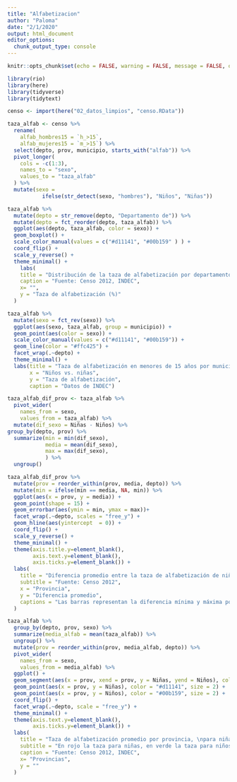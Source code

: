 ```yaml
---
title: "Alfabetizacion"
author: "Paloma"
date: "2/1/2020"
output: html_document
editor_options: 
  chunk_output_type: console
---
```


```r
knitr::opts_chunk$set(echo = FALSE, warning = FALSE, message = FALSE, out.width = "100%")
```

```r
library(rio)
library(here)
library(tidyverse)
library(tidytext)
```

```r
censo <- import(here("02_datos_limpios", "censo.RData"))
```

```r
taza_alfab <- censo %>% 
  rename(
    alfab_hombres15 = `h_>15`,
    alfab_mujeres15 = `m_>15`) %>% 
  select(depto, prov, municipio, starts_with("alfab")) %>% 
  pivot_longer(
    cols = -c(1:3),
    names_to = "sexo",
    values_to = "taza_alfab"
  ) %>% 
  mutate(sexo = 
           ifelse(str_detect(sexo, "hombres"), "Niños", "Niñas"))
```

```r
taza_alfab %>% 
  mutate(depto = str_remove(depto, "Departamento de")) %>% 
  mutate(depto = fct_reorder(depto, taza_alfab)) %>% 
  ggplot(aes(depto, taza_alfab, color = sexo)) +
  geom_boxplot() +
  scale_color_manual(values = c("#d11141", "#00b159" ) ) +
  coord_flip() +
  scale_y_reverse() +
  theme_minimal() +
    labs(
    title = "Distribución de la taza de alfabetización por departamento,\npara niñas y niños menores a 15 años ",
    caption = "Fuente: Censo 2012, INDEC",
    x= "",
    y = "Taza de alfabetización (%)"
  ) 
```

```r
taza_alfab %>% 
  mutate(sexo = fct_rev(sexo)) %>% 
  ggplot(aes(sexo, taza_alfab, group = municipio)) +
  geom_point(aes(color = sexo)) +
  scale_color_manual(values = c("#d11141", "#00b159")) +
  geom_line(color = "#ffc425") +
  facet_wrap(.~depto) +
  theme_minimal() +
  labs(title = "Taza de alfabetización en menores de 15 años por municipio",
       x = "Niños vs. niñas",
       y = "Taza de alfabetización",
       caption = "Datos de INDEC") 

```

```r
taza_alfab_dif_prov <- taza_alfab %>% 
  pivot_wider(
    names_from = sexo,
    values_from = taza_alfab) %>% 
  mutate(dif_sexo = Niñas - Niños) %>% 
group_by(depto, prov) %>% 
  summarize(min = min(dif_sexo),
            media = mean(dif_sexo),
            max = max(dif_sexo),
            ) %>% 
  ungroup()

taza_alfab_dif_prov %>% 
  mutate(prov = reorder_within(prov, media, depto)) %>% 
  mutate(min = ifelse(min == media, NA, min)) %>% 
  ggplot(aes(x = prov, y = media)) +
  geom_point(shape = 15) +
  geom_errorbar(aes(ymin = min, ymax = max))+
  facet_wrap(.~depto, scales = "free_y") +
  geom_hline(aes(yintercept  = 0)) +
  coord_flip() +
  scale_y_reverse() +
  theme_minimal() +
  theme(axis.title.y=element_blank(),
        axis.text.y=element_blank(),
        axis.ticks.y=element_blank()) +
  labs(
    title = "Diferencia promedio entre la taza de alfabetización de niñas y niños \nmenores a 15 años por provincia",
    subtitle = "Fuente: Censo 2012",
    x = "Provincia",
    y = "Diferencia promedio",
    captions = "Las barras representan la diferencia mínima y máxima por provincia"
  )
```

```r
taza_alfab %>% 
  group_by(depto, prov, sexo) %>% 
  summarize(media_alfab = mean(taza_alfab)) %>% 
  ungroup() %>% 
  mutate(prov = reorder_within(prov, media_alfab, depto)) %>% 
  pivot_wider(
    names_from = sexo,
    values_from = media_alfab) %>% 
  ggplot() +
  geom_segment(aes(x = prov, xend = prov, y = Niñas, yend = Niños), color = "#ffc425") +
  geom_point(aes(x = prov, y = Niñas), color = "#d11141", size = 2) +
  geom_point(aes(x = prov, y = Niños), color = "#00b159", size = 2) +
  coord_flip() +
  facet_wrap(.~depto, scale = "free_y") +
  theme_minimal() +
  theme(axis.text.y=element_blank(),
        axis.ticks.y=element_blank()) +
  labs(
    title = "Taza de alfabetización promedio por provincia, \npara niñas y niños menores a 15 años ",
    subtitle = "En rojo la taza para niñas, en verde la taza para niños",
    caption = "Fuente: Censo 2012, INDEC",
    x= "Provincias",
    y = ""
  ) 
```


